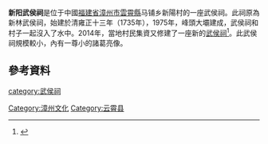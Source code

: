 '''新阳武侯祠'''是位于中國[[福建省|福建省]][[漳州市|漳州市]][[雲霄縣|雲霄縣]]马铺乡新陽村的一座武侯祠。此祠原為新林武侯祠，始建於清雍正十三年（1735年），1975年，峰頭大壩建成，武侯祠和村子一起沒入了水中。2014年，當地村民集資又修建了一座新的[[武侯祠|武侯祠]]<ref>{{Cite web|title=三國遺址探訪：新陽武侯祠|url=http://sanguo.china-world.info/13003/|accessdate=|author=|date=2016-07-07|format=|publisher=|language=ja|archive-date=2021-02-05|archive-url=https://web.archive.org/web/20210205092022/http://sanguo.china-world.info/13003/|dead-url=no}}</ref>。此武侯祠規模較小，內有一尊小的諸葛亮像。
==參考資料==
{{reflist}}
{{福建小作品}}
{{武侯祠}}

[[category:武侯祠|category:武侯祠]]
[[Category:漳州文化|Category:漳州文化]]
[[Category:云霄县|Category:云霄县]]